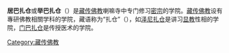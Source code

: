 '''居巴扎仓'''或'''举巴扎仓'''（{{bo|z=རྒྱུད་པ་གྲྭ་ཚང།|w=rgyud pa grwa tshang|t=gyü-pa dra-tshang}}）是[[藏传佛教|藏传佛教]]喇嘛寺中专门修习[[密宗|密宗]]的学院。[[藏传佛教|藏传佛教]]设有專研佛教相關学科的学院，藏语称为“扎仓”（{{bo|b=གྲྭ་ཚང།|w=grwa tshang|t=dra-tshang}}），如[[泽尼扎仓|泽尼扎仓]]是讲习[[显教|显教]]性相的学院，[[门巴扎仓|门巴扎仓]]是传授医术的学院。

[[Category:藏传佛教|Category:藏传佛教]]